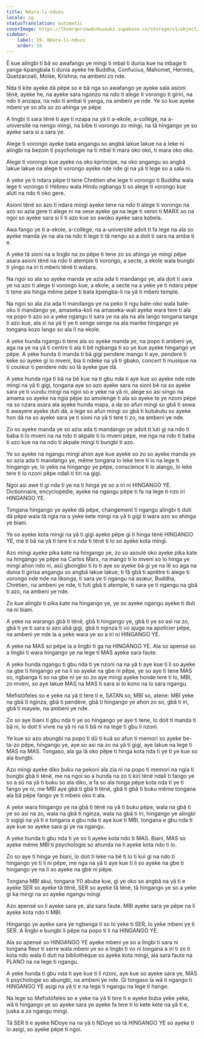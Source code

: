 ```yaml
---
title: Ndara-li-nduzu
locale: sg
statusTranslation: automatic
coverImage: https://lhvmrqwrcowdvduuaukz.supabase.co/storage/v1/object/public/strapi-uploads/small_cover-educacion-fundamental.webp-2d51a7828a2b1309555be27f7e2a61a0.webp
sidebar:
    label: 19. Ndara-li-nduzu
    order: 19
---
```

Ê kue alingbi ti bâ so awafango ye mingi ti mbaï ti dunia kue na mbage ti yanga-kpangbala ti dunia ayeke he Buddha, Confucius, Mahomet, Hermès, Quetzacoatl, Moïse, Krishna, na ambeni zo nde.

Nda ti kite ayeke dä pëpe so e bâ nga so awafango ye ayeke sala asioni tënë, ayeke he, na ayeke sara ngonzo na ndo ti alege ti vorongo ti giriri, na ndo ti anzapa, na ndo ti ambaï ti yanga, na ambeni ye nde. Ye so kue ayeke mbeni ye so afa so zo ahinga ye pëpe.

A lingbi ti sara tënë ti aye ti nzapa na yâ ti a-ekole, a-collège, na a-université na nengo mingi, na bibe ti vorongo zo mingi, na tâ hingango ye so ayeke sara si a sara ye.

Alege ti vorongo ayeke bata angangu so angbâ lakue lakue na a leke ni alingbi na bezoin ti psychologie na ti mbaï ti mara oko oko, ti mara oko oko.

Alege ti vorongo kue ayeke na oko kprincipe, na oko angangu so angbâ lakue lakue na alege ti vorongo ayeke nde nde gi na yâ ti lege so a sala ni.

A yeke ye ti ndara pëpe ti tene Chrétien ahe lege ti vorongo ti Buddha wala lege ti vorongo ti Hébreu wala Hindu ngbanga ti so alege ti vorongo kue aluti na ndo ti oko gere.

Asioni tënë so azo ti ndara mingi ayeke tene na ndo ti alege ti vorongo na azo so azia gere ti alege ni na sese ayeke ga na lege ti venin ti MARX so na ngoi so ayeke sara si li ti azo kue so awoko ayeke sara kobela.

Awa fango ye ti a-ekole, a-collège, na a-université adoit ti fa lege na ala so ayeke manda ye na ala na ndo ti lege ti tâ nengo so a doit ti sara na amba ti e.

A yeke tâ sioni na a lingbi na zo pëpe ti tene zo so ahinga ye mingi pëpe asara asioni tënë na ndo ti atemple ti vorongo, a secte, a ekole wala bungbi ti yingo na iri ti mbeni tënë ti watara.

Na ngoi so ala so ayeke manda ye azia ada ti mandango ye, ala doit ti sara ye na azo ti alege ti vorongo kue, a ekole, a secte na a yeke ye ti ndara pëpe ti tene ala hinga même pëpe ti bata kpengba-li na yâ ti mbeni temple.

Na ngoi so ala zia ada ti mandango ye na peko ti ngu bale-oko wala bale-oku ti mandango ye, amaseka-koli na amaseka-wali ayeke wara tere ti ala na popo ti azo so a yeke ngangu ti sara ye na ala na ala lango tongana tanga ti azo kue, ala si na yâ ti ye ti senge senge na ala manke hingango ye tongana kozo lango so ala lï na ekole.

A yeke hunda ngangu ti tene ala so ayeke manda ye, na popo ti ambeni ye, aga na ye na yâ ti centre ti ala ti bê ngbanga ti so ye kue ayeke hingango ye pëpe. A yeke hunda ti manda ti bâ gigi pendere mango ti aye, pendere ti keke so ayeke gi lo mveni, bia ti ndeke na yâ ti gbako, concert ti musique na ti couleur ti pendere ndo so lâ ayeke gue dä.

A yeke hunda nga ti bâ na bê kue na ti gbu nda ti aye kue so ayeke nde nde mingi na yâ ti gigi, tongana aye so azo ayeke sara na sioni bê na so ayeke sara ye ti vundu mingi na ngoi so e yeke na yâ ni, alege so asi singo na amama so ayeke na ngia pëpe so amolenge ti ala so ayeke te ye nzoni pëpe na so nzara asara ala ayeke hunda mapa, a da so afun mingi so gbâ ti sewa ti awayere ayeke duti dä, a lege so afun mingi so gbâ ti kutukutu so ayeke hon dä na so ayeke sara ye ti sioni na yâ ti tere ti zo, na ambeni ye nde.

Zo so ayeke manda ye so azia ada ti mandango ye adoit ti luti gi na ndo ti baba ti lo mveni na na ndo ti akpale ti lo mveni pëpe, me nga na ndo ti baba ti azo kue na na ndo ti akpale mingi ti bungbi ti azo.

Ye so ayeke na ngangu mingi ahon aye kue ayeke so zo so ayeke manda ye so azia ada ti mandango ye, même tongana lo leke tere ti lo na lege ti hingango ye, lo yeke na hingango ye pëpe, conscience ti lo alango, lo leke tere ti lo nzoni pëpe ndali ti tiri na gigi.

Ngoi asi awe ti gi nda ti ye na ti hinga ye so a iri ni HINGANGO YE. Dictionnaire, encyclopédie, ayeke na ngangu pëpe ti fa na lege ti nzo iri HINGANGO YE.

Tongana hingango ye ayeke dä pëpe, changement ti ngangu alingbi ti duti dä pëpe wala tâ ngia na a yeke kete mingi na yâ ti gigi ti wara azo so ahinga ye biani.

Ye so ayeke kota mingi na yâ ti gigi ayeke pëpe gi ti hinga tënë HINGANGO YE, me ti bâ na yâ ti tere ti e nda ti tënë ti lo so ayeke kota mingi.

Azo mingi ayeke pika kate na hingango ye, zo so asoulé oko ayeke pika kate na hingango ye pëpe na Carlos Marx, na mango ti lo mveni so lo hinga ye mingi ahon ndo ni, asû gbongbo ti lo ti aye so ayeke bâ gi ye na lê so aga na dunia ti girisa angangu so angbâ lakue lakue, ti fâ gbâ ti aprêtre ti alege ti vorongo nde nde na likonga, ti sara ye ti ngangu na asœur, Buddha, Chrétien, na ambeni ye nde, ti futi gbâ ti atemple, ti sara ye ti ngangu na gbâ ti azo, na ambeni ye nde.

Zo kue alingbi ti pika kate na hingango ye, ye so ayeke ngangu ayeke ti duti na ni biani.

A yeke na warango gbâ ti tënë, gbâ ti hingango ye, gbâ ti ye so asi na zo, gbâ ti ye ti sara si azo abâ gigi, gbâ ti nginza ti vo ajuge na apolicier pëpe, na ambeni ye nde la a yeke wara ye so a iri ni HINGANGO YE.

A yeke na MAS so pëpe la a lingbi ti ga na HINGANGO YE. Ala so apensé so a lingbi ti wara hingango ye na lege ti MAS ayeke sara faute.

A yeke hunda ngangu ti gbu nda ti ye nzoni na na yâ ti aye kue ti li so ayeke na gbe ti hingango ye na li so ayeke na gbe ni pëpe, ye so aye ti tene MAS so, ngbanga ti so na gbe ni ye so zo aye mingi ayeke honde tere ti lo, MBI, zo mveni, so aye lakue MAS na MAS ti sara si lo kono na lo sara ngangu.

Mefistófeles so e yeke na yâ ti tere ti e, SATAN so, MBI so, atene: MBI yeke na gbâ ti nginza, gbâ ti pendere, gbâ ti hingango ye ahon zo so, gbâ ti iri, gbâ ti mayele, na ambeni ye nde.

Zo so aye biani ti gbu nda ti ye so hingango ye aye ti tene, lo doit ti manda ti bâ ni, lo doit ti vivre na yâ ni na ti bâ ni na lege ti gbu li nzoni.

Ye kue so azo abungbi na popo ti dû ti kuâ so afun ti memori so ayeke be-ta-zo pëpe, hingango ye, aye so asi na zo na yâ ti gigi, aye lakue na lege ti MAS na MAS. Tongaso, ala ga lâ oko pëpe ti hinga kota nda ti ye ti ye kue so ala bungbi.

Azo mingi ayeke diko buku na pekoni ala zia ni na popo ti memori na ngia ti bungbi gbâ ti tënë, me na ngoi so a hunda na zo ti kiri tënë ndali ti fango ye so a sû na yâ ti buku so ala diko, a fa so ala hinga pëpe kota nda ti ye ti fango ye ni, me MBI aye gbâ ti gbâ ti tënë, gbâ ti gbâ ti buku même tongana ala bâ pëpe fango ye ti mbeni oko ti ala.

A yeke wara hingango ye na gbâ ti tënë na yâ ti buku pëpe, wala na gbâ ti ye so asi na zo, wala na gbâ ti nginza, wala na gbâ ti iri, hingango ye alingbi ti sigigi na yâ ti e tongana e gbu nda ti aye kue ti MBI, tongana e gbu nda ti aye kue so ayeke sara gi ye na ngangu.

A yeke hunda ti gbu nda ti ye so li ayeke kota ndo ti MAS. Biani, MAS so ayeke même MBI ti psychologie so ahunda na li ayeke kota ndo ti lo.

Zo so aye ti hinga ye biani, lo doit ti leke na bê ti lo ti kui gi na ndo ti hingango ye ti li ni pëpe, me nga na yâ ti aye kue ti li so ayeke na gbe ti hingango ye na li so ayeke na gbe ni pëpe.

Tongana MBI akui, tongana Y0 abuba kue, gi ye oko so angbâ na yâ ti e ayeke SER so ayeke tâ tënë, SER so ayeke tâ tënë, tâ hingango ye so a yeke gi ka mingi na so ayeke ngangu mingi

Azo apensé so li ayeke sara ye, ala sara faute. MBI ayeke sara ye pëpe na li ayeke kota ndo ti MBI.

Hingango ye ayeke sara ye ngbanga ti so lo yeke ti SER, lo yeke mbeni ye ti SER. A lingbi e bungbi li pëpe na popo ti li na HINGANGO YE.

Ala so apensé so HINGANGO YE ayeke mbeni ye so a lingbi ti sara ni tongana fleur ti serre wala mbeni ye so a lingbi ti vo ni tongana a iri ti zo ti kota ndo wala ti duti na bibliothèque so ayeke kota mingi, ala sara faute na PLANO na na lege ti ngangu.

A yeke hunda ti gbu nda ti aye kue ti li nzoni, aye kue so ayeke sara ye, MAS ti psychologie so abungbi, na ambeni ye nde. Gi tongaso la wâ ti ngangu ti HINGANGO YE asigi na yâ ti e na lege ti ngangu na lege ti hange.

Na lege so Mefistófeles so e yeke na yâ ti tere ti e ayeke buba yeke yeke, wâ ti hingango ye so ayeke sara ye ayeke fa tere ti lo kete kete na yâ ti e, juska a za ngangu mingi.

Tâ SER ti e ayeke NDoye na na yâ ti NDoye so tâ HINGANGO YE so ayeke ti lo asigi, so ayeke pëpe ti ngoi.

